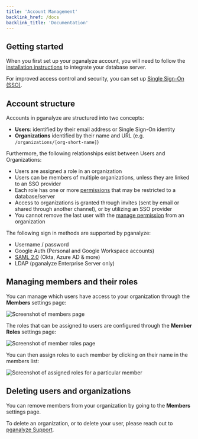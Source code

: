 ```yaml
---
title: 'Account Management'
backlink_href: /docs
backlink_title: 'Documentation'
---
```


## Getting started

When you first set up your pganalyze account, you will need to follow the [installation instructions](/docs/install) to integrate your database server.

For improved access control and security, you can set up [Single Sign-On (SSO)](/docs/accounts/sso).

## Account structure

Accounts in pganalyze are structured into two concepts:

* **Users**: identified by their email address or Single Sign-On identity
* **Organizations** identified by their name and URL (e.g. `/organizations/[org-short-name]`)

Furthermore, the following relationships exist between Users and Organizations:

* Users are assigned a role in an organization
* Users can be members of multiple organizations, unless they are linked to an SSO provider
* Each role has one or more [permissions](/docs/accounts/permissions) that may be restricted to a database/server
* Access to organizations is granted through invites (sent by email or shared through another channel), or by utilizing an SSO provider
* You cannot remove the last user with the [manage permission](/docs/accounts/permissions) from an organization

The following sign in methods are supported by pganalyze:

* Username / password
* Google Auth (Personal and Google Workspace accounts)
* [SAML 2.0](/docs/accounts/sso) (Okta, Azure AD & more)
* LDAP (pganalyze Enterprise Server only)

## Managing members and their roles

You can manage which users have access to your organization through the **Members** settings page:

![Screenshot of members page](members_settings_page.png)

The roles that can be assigned to users are configured through the **Member Roles** settings page:

![Screenshot of member roles page](member_roles_settings_page.png)

You can then assign roles to each member by clicking on their name in the members list:

![Screenshot of assigned roles for a particular member](member_assigned_roles.png)

## Deleting users and organizations

You can remove members from your organization by going to the **Members** settings page.

To delete an organization, or to delete your user, please reach out to [pganalyze Support](mailto:support@pganalyze.com).
